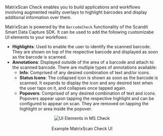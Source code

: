 MatrixScan Check enables you to build applications and workflows involving augmented reality overlays to highlight barcodes and display additional information over them.

<ReactPlayer playing controls width='800' url="/img/matrixscan-check/annotations.mp4" />

MatrixScan is powered by the `BarcodeCheck` functionality of the Scandit Smart Data Capture SDK. It can be used to add the following customizabe UI elements to your workflows:

* **Highlights**: Used to enable the user to identify the scanned barcode. They are shown on top of the respective barcode and displayed as soon as the barcode is scanned.
* **Annotations**: Displayed outside of the area of a barcode and attach to the scanned barcode. There are multiple types of annotations available:
    * **Info**: Comprised of any desired combination of text and/or icons.
    * **Status Icons**: The collapsed icon is shown as soon as the barcode is scanned. It expands to display the icon and any desired text when the user taps on it, and collapses once tapped again.
    * **Popovers**: Comprised of any desired combination of text and icons. Popovers appear upon tapping the respective highlight and can be configured to appear on scan. They are removed on tapping the highlight or area inside the popover.

<p align="center">
  <img src="/img/matrixscan-check/ms_check_elements.png" alt="UI Elements in MS Check" /><br></br>Example MatrixScan Check UI
</p>
